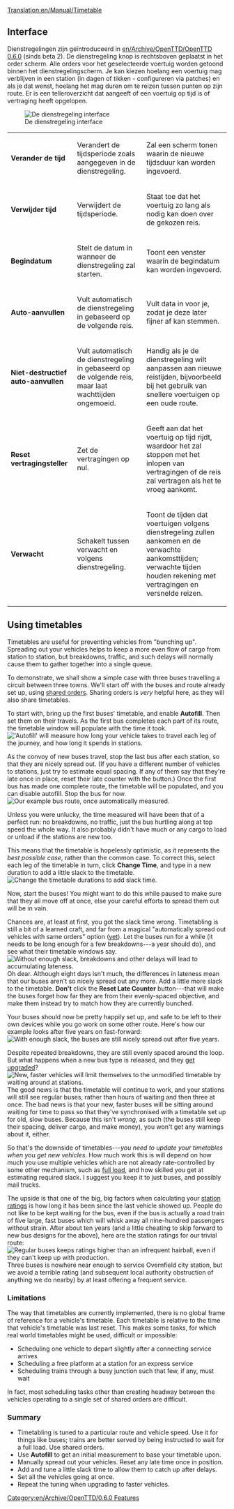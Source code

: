 [[Translation:en/Manual/Timetable]]

== Interface ==
Dienstregelingen zijn geïntroduceerd in [[en/Archive/OpenTTD/OpenTTD 0.6.0]] (sinds beta 2). De dienstregeling knop is rechtsboven geplaatst in het order scherm. Alle orders voor het geselecteerde voertuig worden getoond binnen het dienstregelingscherm. Je kan kiezen hoelang een voertuig mag verblijven in een station (in dagen of tikken - configureren via patches) en als je dat wenst, hoelang het mag duren om te reizen tussen punten op zijn route. Er is een telleroverzicht dat aangeeft of een voertuig op tijd is of vertraging heeft opgelopen. 

[[File:nl/Manual/Dienstregeling hk 1.png|none|frame|De dienstregeling interface]]

{|
| '''Verander de tijd'''
|Verandert de tijdsperiode zoals aangegeven in de dienstregeling.
|Zal een scherm tonen waarin de nieuwe tijdsduur kan worden ingevoerd.
|-
| '''Verwijder tijd'''
|Verwijdert de tijdsperiode.
|Staat toe dat het voertuig zo lang als nodig kan doen over de gekozen reis.
|-
| '''Begindatum'''
|Stelt de datum in wanneer de dienstregeling zal starten.
|Toont een venster waarin de begindatum kan worden ingevoerd.
|-
| '''Auto-aanvullen'''
|Vult automatisch de dienstregeling in gebaseerd op de volgende reis.
|Vult data in voor je, zodat je deze later fijner af kan stemmen.
|-
| '''Niet-destructief auto-aanvullen'''
|Vult automatisch de dienstregeling in gebaseerd op de volgende reis, maar laat wachttijden ongemoeid.
|Handig als je de dienstregeling wilt aanpassen aan nieuwe reistijden, bijvoorbeeld bij het gebruik van snellere voertuigen op een oude route.
|-
| '''Reset vertragingsteller'''
|Zet de vertragingen op nul.
|Geeft aan dat het voertuig op tijd rijdt, waardoor het zal stoppen met het inlopen van vertragingen of de reis zal vertragen als het te vroeg aankomt.
|-
| '''Verwacht'''
|Schakelt tussen verwacht en volgens dienstregeling.
|Toont de tijden dat voertuigen volgens dienstregeling zullen aankomen en de verwachte aankomsttijden; verwachte tijden houden rekening met vertragingen en versnelde reizen.
|}
{{en/Warning|Enabling autofill clears any previous timetable. Be sure to use non-destructive autofill, turned on by ctrl+clicking on an autofill button}}
{{en/Note|Expected/scheduled times are avaible only for complete timetables that have already started}}

== Using timetables ==
Timetables are useful for preventing vehicles from "bunching up". Spreading out your vehicles helps to keep a more even flow of cargo from station to station, but breakdowns, traffic, and such delays will normally cause them to gather together into a single queue.

To demonstrate, we shall show a simple case with three buses travelling a circuit between three towns. We'll start off with the buses and route already set up, using [[en/Manual/Orders#shared-orders-2|shared orders]]. Sharing orders is ''very'' helpful here, as they will also share timetables.

To start with, bring up the first buses' timetable, and enable '''Autofill'''. Then set them on their travels. As the first bus completes each part of its route, the timetable window will populate with the time it took.
[[File:en/Manual/Timetable-autofill.png|center|frame|'Autofill' will measure how long your vehicle takes to travel each leg of the journey, and how long it spends in stations.]]

As the convoy of new buses travel, stop the last bus after each station, so that they are nicely spread out. (If you have a different number of vehicles to stations, just try to estimate equal spacing. If any of them say that they're late once in place, reset their late counter with the button.) Once the first bus has made one complete route, the timetable will be populated, and you can disable autofill. Stop the bus for now.
[[File:en/Manual/Timetable-autofilled.png|center|frame|Our example bus route, once automatically measured.]]

Unless you were unlucky, the time measured will have been that of a perfect run: no breakdowns, no traffic, just the bus hurtling along at top speed the whole way. It also probably didn't have much or any cargo to load or unload if the stations are new too.

This means that the timetable is hopelessly optimistic, as it represents the ''best possible case'', rather than the common case. To correct this, select each leg of the timetable in turn, click '''Change Time''', and type in a new duration to add a little slack to the timetable.
[[File:en/Manual/Timetable-slack.png|center|frame|Change the timetable durations to add slack time.]]

Now, start the buses! You might want to do this while paused to make sure that they all move off at once, else your careful efforts to spread them out will be in vain.

Chances are, at least at first, you got the slack time wrong. Timetabling is still a bit of a learned craft, and far from a magical "automatically spread out vehicles with same orders" option ([http://bugs.openttd.org/task/1128 yet]). Let the buses run for a while (it needs to be long enough for a few breakdowns---a year should do), and see what their timetable windows say.
[[File:en/Manual/Timetable-runninglate.png|center|frame|Without enough slack, breakdowns and other delays will lead to accumulating lateness.]]
Oh dear. Although eight days isn't much, the differences in lateness mean that our buses aren't so nicely spread out any more. Add a little more slack to the timetable. '''Don't''' click the '''Reset Late Counter''' button---that will make the buses forget how far they are from their evenly-spaced objective, and make them instead try to match how they are currently bunched.
{{en/Note|If your buses are never late, and seem to be spending a lot of time waiting about at stations without transferring passengers, you probably added too much slack instead.}}

Your buses should now be pretty happily set up, and safe to be left to their own devices while you go work on some other route. Here's how our example looks after five years on fast-forward:
[[File:en/Manual/Timetable-fiveyears.png|center|frame|With enough slack, the buses are still nicely spread out after five years.]]

Despite repeated breakdowns, they are still evenly spaced around the loop. But what happens when a new bus type is released, and they [[en/Manual/Replace vehicles|get upgraded]]?
[[File:en/Manual/Timetable-newbus.png|center|frame|New, faster vehicles will limit themselves to the unmodified timetable by waiting around at stations.]]
The good news is that the timetable will continue to work, and your stations will still see regular buses, rather than hours of waiting and then three at once. The bad news is that your new, faster buses will be sitting around waiting for time to pass so that they've synchronised with a timetable set up for old, slow buses. Because this isn't ''wrong'', as such (the buses still keep their spacing, deliver cargo, and make money), you won't get any warnings about it, either.

So that's the downside of timetables---''you need to update your timetables when you get new vehicles''. How much work this is will depend on how much you use multiple vehicles which are not already rate-controlled by some other mechanism, such as [[en/Manual/Orders#full-load|full load]], and how skilled you get at estimating required slack. I suggest you keep it to just buses, and possibly mail trucks.

The upside is that one of the big, big factors when calculating your [[en/Manual/Game Mechanics/Main Page#station-rating|station ratings]] is how long it has been since the last vehicle showed up. People do not like to be kept waiting for the bus, even if the bus is actually a road train of five large, fast buses which will whisk away all nine-hundred passengers without strain. After about ten years (and a little cheating to skip forward to new bus designs for the above), here are the station ratings for our trivial route:
[[File:en/Manual/Timetable-ratings.png|center|frame|Regular buses keeps ratings higher than an infrequent hairball, even if they can't keep up with production.]]
Three buses is nowhere near enough to service Overnfield city station, but we avoid a terrible rating (and subsequent local authority obstruction of anything we do nearby) by at least offering a frequent service.

=== Limitations ===
The way that timetables are currently implemented, there is no global frame of reference for a vehicle's timetable.  Each timetable is relative to the time that vehicle's timetable was last reset.  This makes some tasks, for which real world timetables might be used, difficult or impossible:
* Scheduling one vehicle to depart slightly after a connecting service arrives
* Scheduling a free platform at a station for an express service
* Scheduling trains through a busy junction such that few, if any, must wait
In fact, most scheduling tasks other than creating headway between the vehicles operating to a single set of shared orders are difficult.

=== Summary ===
* Timetabling is tuned to a particular route and vehicle speed. Use it for things like buses; trains are better served by being instructed to wait for a full load. Use shared orders.
* Use '''Autofill''' to get an initial measurement to base your timetable upon.
* Manually spread out your vehicles. Reset any late time once in position.
* Add and tune a little slack time to allow them to catch up after delays.
* Set all the vehicles going at once.
* Repeat the tuning when upgrading to faster vehicles.

[[Category:en/Archive/OpenTTD/0.6.0 Features]]